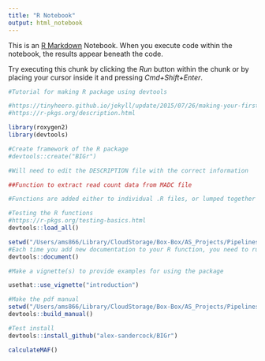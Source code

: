 ```yaml
---
title: "R Notebook"
output: html_notebook
---
```


This is an [R Markdown](http://rmarkdown.rstudio.com) Notebook. When you execute code within the notebook, the results appear beneath the code. 

Try executing this chunk by clicking the *Run* button within the chunk or by placing your cursor inside it and pressing *Cmd+Shift+Enter*. 

```r
#Tutorial for making R package using devtools

#https://tinyheero.github.io/jekyll/update/2015/07/26/making-your-first-R-package.html
#https://r-pkgs.org/description.html
```


```r
library(roxygen2)
library(devtools)
```

```r
#Create framework of the R package
#devtools::create("BIGr")

#Will need to edit the DESCRIPTION file with the correct information
```

```r
##Function to extract read count data from MADC file
```

```r
#Functions are added either to individual .R files, or lumped together in .R files with common theme (such as a diversity .R file with all genomic diversity analyses)
```

```r
#Testing the R functions
#https://r-pkgs.org/testing-basics.html
devtools::load_all()
```


```r
setwd("/Users/ams866/Library/CloudStorage/Box-Box/AS_Projects/Pipelines/R_packge/BIGr")
#Each time you add new documentation to your R function, you need to run devtools::document() again to re-generate the .Rd files.
devtools::document()
```


```r
#Make a vignette(s) to provide examples for using the package

usethat::use_vignette("introduction")
```

```r
#Make the pdf manual
setwd("/Users/ams866/Library/CloudStorage/Box-Box/AS_Projects/Pipelines/R_packge/BIGr")
devtools::build_manual()
```

```r
#Test install
devtools::install_github("alex-sandercock/BIGr")
```

```r
calculateMAF()
```
